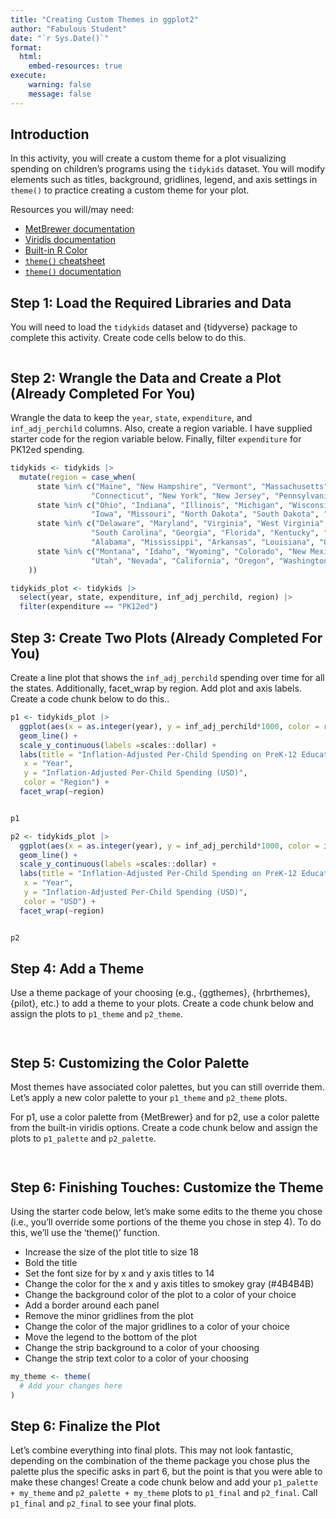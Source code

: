 ```yaml
---
title: "Creating Custom Themes in ggplot2"
author: "Fabulous Student"
date: "`r Sys.Date()`"
format:
  html:
    embed-resources: true
execute:
    warning: false
    message: false
---
```


## Introduction

In this activity, you will create a custom theme for a plot visualizing spending on children's programs using the `tidykids` dataset. You will modify elements such as titles, background, gridlines, legend, and axis settings in `theme()` to practice creating a custom theme for your plot.

Resources you will/may need:

- [MetBrewer documentation](https://github.com/BlakeRMills/MetBrewer)
- [Viridis documentation](https://ggplot2.tidyverse.org/reference/scale_viridis.html)
- [Built-in R Color](https://r-charts.com/colors/)
- [`theme()` cheatsheet](https://bookdown.org/alapo/learnr/images/ggplot_elements2.png)
- [`theme()` documentation](https://ggplot2.tidyverse.org/reference/theme)


## Step 1: Load the Required Libraries and Data

You will need to load the `tidykids` dataset and {tidyverse} package to complete this activity. Create code cells below to do this.

```r

```

## Step 2: Wrangle the Data and Create a Plot (Already Completed For You)

Wrangle the data to keep the `year`, `state`, `expenditure`, and `inf_adj_perchild` columns. Also, create a region variable. I have supplied starter code for the region variable below. Finally, filter `expenditure` for  PK12ed spending.

```r

tidykids <- tidykids |>
  mutate(region = case_when(
      state %in% c("Maine", "New Hampshire", "Vermont", "Massachusetts", "Rhode Island", 
                  "Connecticut", "New York", "New Jersey", "Pennsylvania") ~ "Northeast",
      state %in% c("Ohio", "Indiana", "Illinois", "Michigan", "Wisconsin", "Minnesota",
                  "Iowa", "Missouri", "North Dakota", "South Dakota", "Nebraska", "Kansas") ~ "Midwest",
      state %in% c("Delaware", "Maryland", "Virginia", "West Virginia", "North Carolina", 
                  "South Carolina", "Georgia", "Florida", "Kentucky", "Tennessee", 
                  "Alabama", "Mississippi", "Arkansas", "Louisiana", "Oklahoma", "Texas", "District of Columbia") ~ "South",
      state %in% c("Montana", "Idaho", "Wyoming", "Colorado", "New Mexico", "Arizona", 
                  "Utah", "Nevada", "California", "Oregon", "Washington", "Hawaii", "Alaska") ~ "West"
    ))

```

```r
tidykids_plot <- tidykids |>
  select(year, state, expenditure, inf_adj_perchild, region) |>
  filter(expenditure == "PK12ed")
```

## Step 3: Create Two Plots (Already Completed For You)

Create a line plot that shows the `inf_adj_perchild` spending over time for all the states. Additionally, facet_wrap by region. Add plot and axis labels. Create a code chunk below to do this..

```r
p1 <- tidykids_plot |>
  ggplot(aes(x = as.integer(year), y = inf_adj_perchild*1000, color = region, group = state)) +
  geom_line() +
  scale_y_continuous(labels =scales::dollar) +
  labs(title = "Inflation-Adjusted Per-Child Spending on PreK-12 Education",
   x = "Year",
   y = "Inflation-Adjusted Per-Child Spending (USD)",
   color = "Region") +
  facet_wrap(~region)


p1
```

```r
p2 <- tidykids_plot |>
  ggplot(aes(x = as.integer(year), y = inf_adj_perchild*1000, color = inf_adj_perchild*1000, group = state)) +
  geom_line() +
  scale_y_continuous(labels =scales::dollar) +
  labs(title = "Inflation-Adjusted Per-Child Spending on PreK-12 Education",
   x = "Year",
   y = "Inflation-Adjusted Per-Child Spending (USD)",
   color = "USD") +
  facet_wrap(~region)


p2
```

## Step 4: Add a Theme

Use a theme package of your choosing (e.g., {ggthemes}, {hrbrthemes}, {pilot}, etc.) to add a theme to your plots. Create a code chunk below and assign the plots to `p1_theme` and `p2_theme`.

```r

```

```r

```

## Step 5: Customizing the Color Palette

Most themes have associated color palettes, but you can still override them. Let's apply a new color palette to your `p1_theme` and `p2_theme` plots.

For p1, use a color palette from {MetBrewer} and for p2, use a color palette from the built-in viridis options. Create a code chunk below and assign the plots to `p1_palette` and `p2_palette`.

```r

```

```r

```

## Step 6: Finishing Touches: Customize the Theme

Using the starter code below, let's make some edits to the theme you chose (i.e., you'll override some portions of the theme you chose in step 4). To do this, we'll use the 'theme()' function. 

- Increase the size of the plot title to size 18
- Bold the title
- Set the font size for by x and y axis titles to 14
- Change the color for the x and y axis titles to smokey gray (#4B4B4B)
- Change the background color of the plot to a color of your choice 
- Add a border around each panel
- Remove the minor gridlines from the plot
- Change the color of the major gridlines to a color of your choice
- Move the legend to the bottom of the plot
- Change the strip background to a color of your choosing
- Change the strip text color to a color of your choosing

```r
my_theme <- theme(
  # Add your changes here
)
```

## Step 6: Finalize the Plot

Let's combine everything into final plots. This may not look fantastic, depending on the combination of the theme package you chose plus the palette plus the specific asks in part 6, but the point is that you were able to make these changes! Create a code chunk below and add your `p1_palette + my_theme` and `p2_palette + my_theme` plots to `p1_final` and `p2_final`. Call `p1_final` and `p2_final` to see your final plots.

```r

```


```r

```